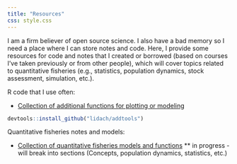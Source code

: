 ```yaml
---
title: "Resources"
css: style.css
---
```


I am a firm believer of open source science. I also have a bad memory so I need a place where I can store notes and code. Here, I provide some resources for code and notes that I created or borrowed (based on courses I've taken previously or from other people), which will cover topics related to quantitative fisheries (e.g., statistics, population dynamics, stock assessment, simulation, etc.).

R code that I use often: 

- [Collection of additional functions for plotting or modeling](https://github.com/lidach/addtools)

```r
devtools::install_github("lidach/addtools")
```

Quantitative fisheries notes and models: 

- [Collection of quantitative fisheries models and functions](https://lidach.github.io/quant-fish/) ** in progress - will break into sections (Concepts, population dynamics, statistics, etc.)

